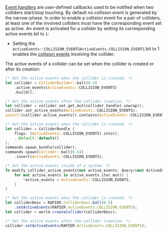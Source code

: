 

[Event handlers](advanced_collision_detection#contact-and-intersection-events) are user-defined callbacks used to be
notified when two colliders start/stop touching. By default no collision event is generated by
the narrow-phase. In order to enable a collision event for a pair of colliders, at
least one of the involved colliders must have the corresponding event set as active. An event is activated for a collider
by setting its corresponding active events bit to `1`:
- Setting the <notjs>`ActiveEvents::COLLISION_EVENTS`</notjs><js>`ActiveEvents.COLLISION_EVENTS`</js> bit to 1
  enables the [collision events](advanced_collision_detection#collision-and-contact-force-events) involving the collider.

The active events of a collider can be set when the collider is created or after its creation:

<rapier>

```rust
/* Set the active events when the collider is created. */
let collider = ColliderBuilder::ball(0.5)
    .active_events(ActiveEvents::COLLISION_EVENTS)
    .build();
```
```rust
/* Set the active events after the collider creation. */
let collider = collider_set.get_mut(collider_handle).unwrap();
collider.set_active_events(ActiveEvents::COLLISION_EVENTS);
assert!(collider.active_events().contains(ActiveEvents::COLLISION_EVENTS));
```

</rapier>
<bevy>

```rust
/* Set the active events when the collider is created. */
let collider = ColliderBundle {
    flags: (ActiveEvents::COLLISION_EVENTS).into(),
    ..Default::default()
};
commands.spawn_bundle(collider);
commands.spawn(Collider::ball(0.5))
    .insert(ActiveEvents::COLLISION_EVENTS);
```
```rust
/* Set the active events inside of a system. */
fn modify_collider_active_events(mut active_events: Query<&mut ActiveEvents>) {
    for mut active_events in active_events.iter_mut() {
        *active_events = ActiveEvents::COLLISION_EVENTS;
    }
}
```

</bevy>
<js>

```js
/* Set the active events when the collider is created. */
let colliderDesc = RAPIER.ColliderDesc.ball(0.5)
    .setActiveEvents(RAPIER.ActiveEvents.COLLISION_EVENTS);
let collider = world.createCollider(colliderDesc);
```
```js
/* Set the active events after the collider creation. */
collider.setActiveEvents(RAPIER.ActiveEvents.COLLISION_EVENTS);
```

</js>